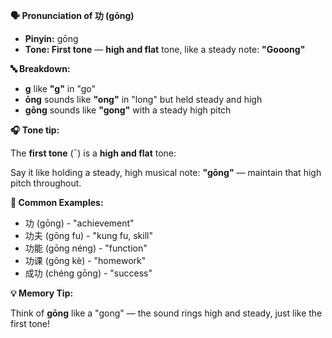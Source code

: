 **🗣️ Pronunciation of 功 (gōng)**

- **Pinyin:** gōng
- **Tone: First tone** — **high and flat** tone, like a steady note: **"Gooong"**

**🔤 Breakdown:**

- **g** like **"g"** in "go"
- **ōng** sounds like **"ong"** in "long" but held steady and high
- **gōng** sounds like **"gong"** with a steady high pitch

**🎧 Tone tip:**

The **first tone** (ˉ) is a **high and flat** tone:

Say it like holding a steady, high musical note: **"gōng"** — maintain that high pitch throughout.

**📝 Common Examples:**

- 功 (gōng) - "achievement"
- 功夫 (gōng fu) - "kung fu, skill"
- 功能 (gōng néng) - "function"
- 功课 (gōng kè) - "homework"
- 成功 (chéng gōng) - "success"

**💡 Memory Tip:**

Think of **gōng** like a "gong" — the sound rings high and steady, just like the first tone!
